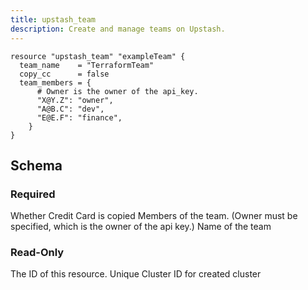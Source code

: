 ```yaml
---
title: upstash_team
description: Create and manage teams on Upstash.
---
```


<RequestExample>

```hcl example.tf
resource "upstash_team" "exampleTeam" {
  team_name    = "TerraformTeam"
  copy_cc      = false
  team_members = {
      # Owner is the owner of the api_key.
      "X@Y.Z": "owner",
      "A@B.C": "dev",
      "E@E.F": "finance",
    }
}
```

</RequestExample>

## Schema

### Required

<ParamField query="copy_cc" type="bool" required>
  Whether Credit Card is copied
</ParamField>

<ParamField query="team_members" type="map(string)" required>
  Members of the team. (Owner must be specified, which is the owner of the api
  key.)
</ParamField>

<ParamField query="team_name" type="string" required>
  Name of the team
</ParamField>

### Read-Only

<ResponseField name="id" type="string">
  The ID of this resource.
</ResponseField>

<ResponseField name="team_id" type="string">
  Unique Cluster ID for created cluster
</ResponseField>
